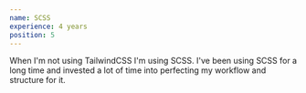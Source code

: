 ```yaml
---
name: SCSS
experience: 4 years
position: 5
---
```


When I'm not using TailwindCSS I'm using SCSS. I've been using SCSS for a long time and invested a lot of time into perfecting my workflow and structure for it.

